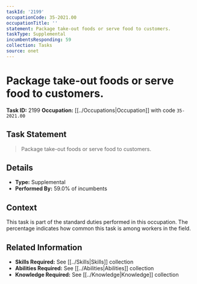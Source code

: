 ```yaml
---
taskId: '2199'
occupationCode: 35-2021.00
occupationTitle: ''
statement: Package take-out foods or serve food to customers.
taskType: Supplemental
incumbentsResponding: 59
collection: Tasks
source: onet
---
```

# Package take-out foods or serve food to customers.

**Task ID:** 2199
**Occupation:** [[../Occupations|Occupation]] with code `35-2021.00`

## Task Statement

> Package take-out foods or serve food to customers.

## Details

- **Type:** Supplemental
- **Performed By:** 59.0% of incumbents

## Context

This task is part of the standard duties performed in this occupation. The percentage indicates how common this task is among workers in the field.

## Related Information

- **Skills Required:** See [[../Skills|Skills]] collection
- **Abilities Required:** See [[../Abilities|Abilities]] collection
- **Knowledge Required:** See [[../Knowledge|Knowledge]] collection
